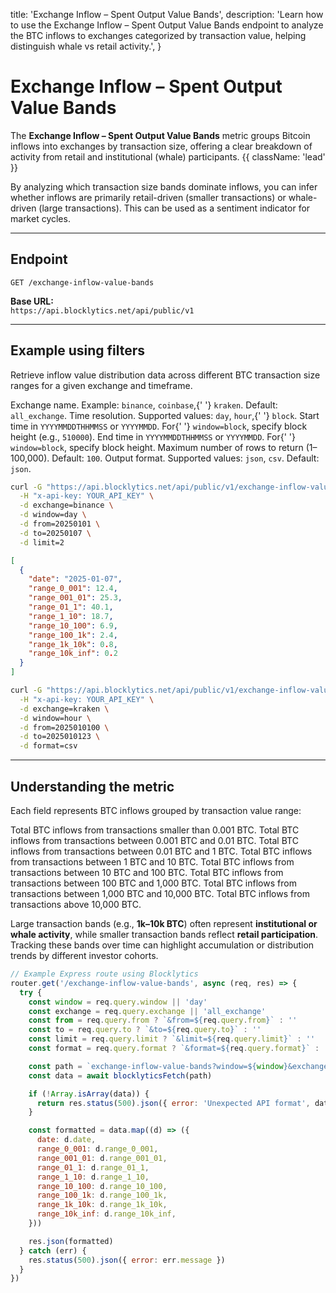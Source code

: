   title: 'Exchange Inflow – Spent Output Value Bands',
  description:
    'Learn how to use the Exchange Inflow – Spent Output Value Bands endpoint to analyze the BTC inflows to exchanges categorized by transaction value, helping distinguish whale vs retail activity.',
}

# Exchange Inflow – Spent Output Value Bands

The **Exchange Inflow – Spent Output Value Bands** metric groups Bitcoin inflows into exchanges by transaction size, offering a clear breakdown of activity from retail and institutional (whale) participants. {{ className: 'lead' }}

By analyzing which transaction size bands dominate inflows, you can infer whether inflows are primarily retail-driven (smaller transactions) or whale-driven (large transactions). This can be used as a sentiment indicator for market cycles.

---

## Endpoint

`GET /exchange-inflow-value-bands`

**Base URL:**  
`https://api.blocklytics.net/api/public/v1`

---

## Example using filters

<Row>
  <Col>

Retrieve inflow value distribution data across different BTC transaction size ranges for a given exchange and timeframe.

<Properties>
  <Property name="exchange" type="string">
    Exchange name. Example: <code>binance</code>, <code>coinbase</code>,{' '}
    <code>kraken</code>. Default: <code>all_exchange</code>.
  </Property>
  <Property name="window" type="string">
    Time resolution. Supported values: <code>day</code>, <code>hour</code>,{' '}
    <code>block</code>.
  </Property>
  <Property name="from" type="string">
    Start time in <code>YYYYMMDDTHHMMSS</code> or <code>YYYYMMDD</code>. For{' '}
    <code>window=block</code>, specify block height (e.g., <code>510000</code>).
  </Property>
  <Property name="to" type="string">
    End time in <code>YYYYMMDDTHHMMSS</code> or <code>YYYYMMDD</code>. For{' '}
    <code>window=block</code>, specify block height.
  </Property>
  <Property name="limit" type="integer">
    Maximum number of rows to return (1–100,000). Default: <code>100</code>.
  </Property>
  <Property name="format" type="string">
    Output format. Supported values: <code>json</code>, <code>csv</code>.
    Default: <code>json</code>.
  </Property>
</Properties>

  </Col>
  <Col>

```bash {title="Requesting Exchange Inflow Value Bands data"}
curl -G "https://api.blocklytics.net/api/public/v1/exchange-inflow-value-bands" \
  -H "x-api-key: YOUR_API_KEY" \
  -d exchange=binance \
  -d window=day \
  -d from=20250101 \
  -d to=20250107 \
  -d limit=2
```

```json {title="Sample JSON response"}
[
  {
    "date": "2025-01-07",
    "range_0_001": 12.4,
    "range_001_01": 25.3,
    "range_01_1": 40.1,
    "range_1_10": 18.7,
    "range_10_100": 6.9,
    "range_100_1k": 2.4,
    "range_1k_10k": 0.8,
    "range_10k_inf": 0.2
  }
]
```

```bash {title="Exporting as CSV"}
curl -G "https://api.blocklytics.net/api/public/v1/exchange-inflow-value-bands" \
  -H "x-api-key: YOUR_API_KEY" \
  -d exchange=kraken \
  -d window=hour \
  -d from=2025010100 \
  -d to=2025010123 \
  -d format=csv
```

  </Col>
</Row>

---

## Understanding the metric

<Row>
  <Col>

Each field represents BTC inflows grouped by transaction value range:

<Properties>
  <Property name="range_0_001" type="number">
    Total BTC inflows from transactions smaller than 0.001 BTC.
  </Property>
  <Property name="range_001_01" type="number">
    Total BTC inflows from transactions between 0.001 BTC and 0.01 BTC.
  </Property>
  <Property name="range_01_1" type="number">
    Total BTC inflows from transactions between 0.01 BTC and 1 BTC.
  </Property>
  <Property name="range_1_10" type="number">
    Total BTC inflows from transactions between 1 BTC and 10 BTC.
  </Property>
  <Property name="range_10_100" type="number">
    Total BTC inflows from transactions between 10 BTC and 100 BTC.
  </Property>
  <Property name="range_100_1k" type="number">
    Total BTC inflows from transactions between 100 BTC and 1,000 BTC.
  </Property>
  <Property name="range_1k_10k" type="number">
    Total BTC inflows from transactions between 1,000 BTC and 10,000 BTC.
  </Property>
  <Property name="range_10k_inf" type="number">
    Total BTC inflows from transactions above 10,000 BTC.
  </Property>
</Properties>

Large transaction bands (e.g., **1k–10k BTC**) often represent **institutional or whale activity**, while smaller transaction bands reflect **retail participation**. Tracking these bands over time can highlight accumulation or distribution trends by different investor cohorts.

  </Col>
  <Col>

```js {title="Node.js (Express) example"}
// Example Express route using Blocklytics
router.get('/exchange-inflow-value-bands', async (req, res) => {
  try {
    const window = req.query.window || 'day'
    const exchange = req.query.exchange || 'all_exchange'
    const from = req.query.from ? `&from=${req.query.from}` : ''
    const to = req.query.to ? `&to=${req.query.to}` : ''
    const limit = req.query.limit ? `&limit=${req.query.limit}` : ''
    const format = req.query.format ? `&format=${req.query.format}` : ''

    const path = `exchange-inflow-value-bands?window=${window}&exchange=${exchange}${from}${to}${limit}${format}`
    const data = await blocklyticsFetch(path)

    if (!Array.isArray(data)) {
      return res.status(500).json({ error: 'Unexpected API format', data })
    }

    const formatted = data.map((d) => ({
      date: d.date,
      range_0_001: d.range_0_001,
      range_001_01: d.range_001_01,
      range_01_1: d.range_01_1,
      range_1_10: d.range_1_10,
      range_10_100: d.range_10_100,
      range_100_1k: d.range_100_1k,
      range_1k_10k: d.range_1k_10k,
      range_10k_inf: d.range_10k_inf,
    }))

    res.json(formatted)
  } catch (err) {
    res.status(500).json({ error: err.message })
  }
})
```

  </Col>
</Row>
